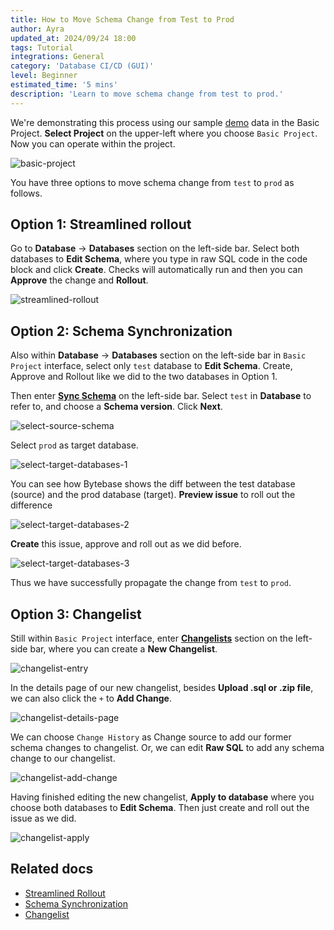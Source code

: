 ```yaml
---
title: How to Move Schema Change from Test to Prod
author: Ayra
updated_at: 2024/09/24 18:00
tags: Tutorial
integrations: General
category: 'Database CI/CD (GUI)'
level: Beginner
estimated_time: '5 mins'
description: 'Learn to move schema change from test to prod.'
---
```


We're demonstrating this process using our sample [demo](https://demo.bytebase.com/) data in the Basic Project. **Select Project** on the upper-left where you choose `Basic Project`. Now you can operate within the project.

![basic-project](/content/docs/tutorials/how-to-move-schema-change-from-test-to-prod/basic-project.webp)

You have three options to move schema change from `test` to `prod` as follows.

## Option 1: Streamlined rollout

Go to **Database** -> **Databases** section on the left-side bar. Select both databases to **Edit Schema**, where you type in raw SQL code in the code block and click **Create**. Checks will automatically run and then you can **Approve** the change and **Rollout**.

![streamlined-rollout](/content/docs/tutorials/how-to-move-schema-change-from-test-to-prod/streamlined-rollout.webp)

## Option 2: Schema Synchronization

Also within **Database** -> **Databases** section on the left-side bar in `Basic Project` interface, select only `test` database to **Edit Schema**. Create, Approve and Rollout like we did to the two databases in Option 1.

Then enter [**Sync Schema**](/change-database/synchronize-schema/) on the left-side bar. Select `test` in **Database** to refer to, and choose a **Schema version**. Click **Next**.

![select-source-schema](/content/docs/tutorials/how-to-move-schema-change-from-test-to-prod/select-source-schema.webp)

Select `prod` as target database.

![select-target-databases-1](/content/docs/tutorials/how-to-move-schema-change-from-test-to-prod/select-target-databases-1.webp)

You can see how Bytebase shows the diff between the test database (source) and the prod database (target). **Preview issue** to roll out the difference

![select-target-databases-2](/content/docs/tutorials/how-to-move-schema-change-from-test-to-prod/select-target-databases-2.webp)

**Create** this issue, approve and roll out as we did before.

![select-target-databases-3](/content/docs/tutorials/how-to-move-schema-change-from-test-to-prod/select-target-databases-3.webp)

Thus we have successfully propagate the change from `test` to `prod`.

## Option 3: Changelist

Still within `Basic Project` interface, enter [**Changelists**](/changelist/) section on the left-side bar, where you can create a **New Changelist**.

![changelist-entry](/content/docs/tutorials/how-to-move-schema-change-from-test-to-prod/changelist-entry.webp)

In the details page of our new changelist, besides **Upload .sql or .zip file**, we can also click the `+` to **Add Change**.

![changelist-details-page](/content/docs/tutorials/how-to-move-schema-change-from-test-to-prod/changelist-details-page.webp)

We can choose `Change History` as Change source to add our former schema changes to changelist. Or, we can edit **Raw SQL** to add any schema change to our changelist.

![changelist-add-change](/content/docs/tutorials/how-to-move-schema-change-from-test-to-prod/changelist-add-change.webp)

Having finished editing the new changelist, **Apply to database** where you choose both databases to **Edit Schema**. Then just create and roll out the issue as we did.

![changelist-apply](/content/docs/tutorials/how-to-move-schema-change-from-test-to-prod/changelist-apply.webp)

## Related docs

- [Streamlined Rollout](/change-database/batch-change/#change-databases-from-multiple-environments)
- [Schema Synchronization](/change-database/synchronize-schema)
- [Changelist](/changelist)

